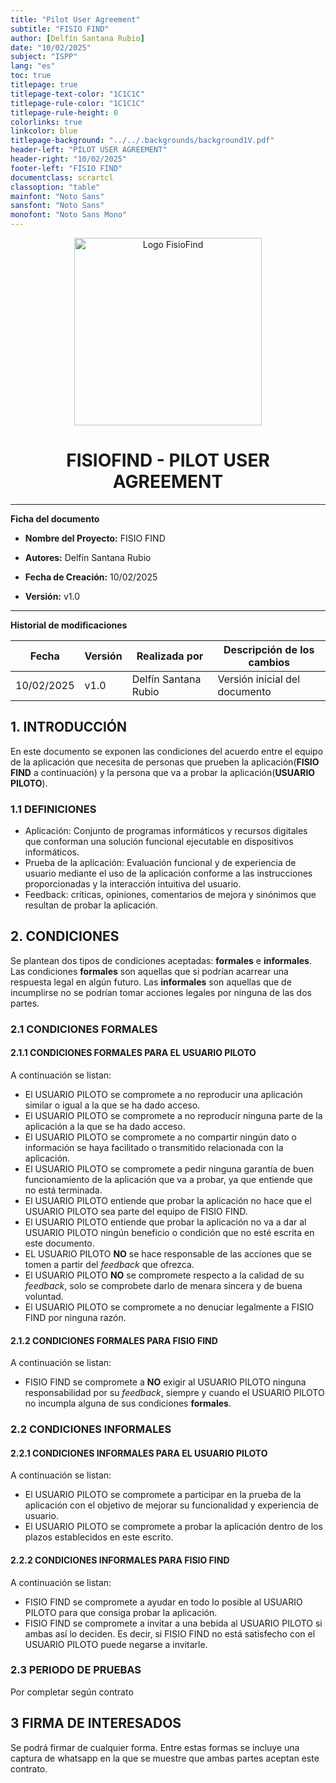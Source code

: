 ```yaml
---
title: "Pilot User Agreement"
subtitle: "FISIO FIND"                       
author: [Delfín Santana Rubio] 
date: "10/02/2025"                                                 
subject: "ISPP"
lang: "es"
toc: true
titlepage: true
titlepage-text-color: "1C1C1C"
titlepage-rule-color: "1C1C1C"
titlepage-rule-height: 0
colorlinks: true
linkcolor: blue
titlepage-background: "../../.backgrounds/background1V.pdf"                            
header-left: "PILOT USER AGREEMENT"                 
header-right: "10/02/2025"                                         
footer-left: "FISIO FIND"
documentclass: scrartcl
classoption: "table"
mainfont: "Noto Sans"
sansfont: "Noto Sans"
monofont: "Noto Sans Mono"
---
```


<p align="center">
  <img
    src="../../.img/Logo_FisioFind_Verde_sin_fondo.PNG"
    alt="Logo FisioFind"
    width="300"
  />
</p>

<h1 align="center" style={{ fontSize: "30px", fontWeight: "bold" }}>
  FISIOFIND - PILOT USER AGREEMENT
</h1>

---

**Ficha del documento**

- **Nombre del Proyecto:** FISIO FIND

- **Autores:** Delfín Santana Rubio

- **Fecha de Creación:** 10/02/2025  

- **Versión:** v1.0

---

**Historial de modificaciones**

| Fecha      | Versión | Realizada por | Descripción de los cambios |
|------------|---------|--------------|----------------------------|
| 10/02/2025 | v1.0    | Delfín Santana Rubio | Versión inicial del documento |



## 1. INTRODUCCIÓN

En este documento se exponen las condiciones del acuerdo entre el equipo de la aplicación que necesita de personas que prueben la aplicación(**FISIO FIND** a continuación) y la persona que va a probar la aplicación(**USUARIO PILOTO**). 

### 1.1 DEFINICIONES
- Aplicación: Conjunto de programas informáticos y recursos digitales que conforman una solución funcional ejecutable en dispositivos informáticos.
- Prueba de la aplicación: Evaluación funcional y de experiencia de usuario mediante el uso de la aplicación conforme a las instrucciones proporcionadas y la interacción intuitiva del usuario.
- Feedback: críticas, opiniones, comentarios de mejora y sinónimos que resultan de probar la aplicación. 

## 2. CONDICIONES
Se plantean dos tipos de condiciones aceptadas: **formales** e **informales**. Las condiciones **formales** son aquellas que si podrían acarrear una respuesta legal en algún futuro. Las **informales** son aquellas que de incumplirse no se podrían tomar acciones legales por ninguna de las dos partes.

### 2.1 CONDICIONES FORMALES
#### 2.1.1 CONDICIONES FORMALES PARA EL USUARIO PILOTO
A continuación se listan:
- El USUARIO PILOTO se compromete a no reproducir una aplicación similar o igual a la que se ha dado acceso.
- El USUARIO PILOTO se compromete a no reproducir ninguna parte de la aplicación a la que se ha dado acceso.
- El USUARIO PILOTO se compromete a no compartir ningún dato o información se haya facilitado o transmitido relacionada con la aplicación.
- El USUARIO PILOTO se compromete a pedir ninguna garantía de buen funcionamiento de la aplicación que va a probar, ya que entiende que no está terminada.
- El USUARIO PILOTO entiende que probar la aplicación no hace que el USUARIO PILOTO sea parte del equipo de FISIO FIND.
- El USUARIO PILOTO entiende que probar la aplicación no va a dar al USUARIO PILOTO ningún beneficio o condición que no esté escrita en este documento.
- EL USUARIO PILOTO **NO** se hace responsable de las acciones que se tomen a partir del *feedback* que ofrezca.
- El USUARIO PILOTO **NO** se compromete respecto a la calidad de su *feedback*, solo se comprobete darlo de menara sincera y de buena voluntad.
- El USUARIO PILOTO se compromete a no denuciar legalmente a FISIO FIND por ninguna razón.

#### 2.1.2 CONDICIONES FORMALES PARA FISIO FIND
A continuación se listan:
- FISIO FIND se compromete a **NO** exigir al USUARIO PILOTO ninguna responsabilidad por su *feedback*, siempre y cuando el USUARIO PILOTO no incumpla alguna de sus condiciones **formales**.

### 2.2 CONDICIONES INFORMALES
#### 2.2.1 CONDICIONES INFORMALES PARA EL USUARIO PILOTO
A continuación se listan:
- El USUARIO PILOTO se compromete a participar en la prueba de la aplicación con el objetivo de mejorar su funcionalidad y experiencia de usuario.
- El USUARIO PILOTO se compromete a probar la aplicación dentro de los plazos establecidos en este escrito.

#### 2.2.2 CONDICIONES INFORMALES PARA FISIO FIND
A continuación se listan:
- FISIO FIND se compromete a ayudar en todo lo posible al USUARIO PILOTO para que consiga probar la aplicación.
- FISIO FIND se compromete a invitar a una bebida al USUARIO PILOTO si ambas así lo deciden. Es decir, si FISIO FIND no está satisfecho con el USUARIO PILOTO puede negarse a invitarle.

### 2.3 PERIODO DE PRUEBAS
Por completar según contrato

## 3 FIRMA DE INTERESADOS
Se podrá firmar de cualquier forma. Entre estas formas se incluye una captura de whatsapp en la que se muestre que ambas partes aceptan este contrato.
